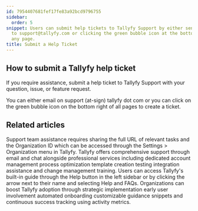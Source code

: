 ```yaml
---
id: 7954407681fef17fe83a92bcd9796755
sidebar:
  order: 5
snippet: Users can submit help tickets to Tallyfy Support by either sending an email
  to support@tallyfy.com or clicking the green bubble icon at the bottom right of
  any page.
title: Submit a Help Ticket
---
```


## How to submit a Tallyfy help ticket

If you require assistance, submit a help ticket to Tallyfy Support with your question, issue, or feature request.

You can either email on support (at-sign) tallyfy dot com or you can click on the green bubble icon on the bottom right of all pages to create a ticket.


## Related articles
<CardGrid>
<LinkTitleCard header="<b>Support > Provide necessary info to Tallyfy's support team</b>" href="/products/pro/miscellaneous/support/how-to-provide-necessary-info-to-tallyfy-support/" > Support team assistance requires sharing the full URL of relevant tasks and the Organization ID which can be accessed through the Settings > Organization menu in Tallyfy. </LinkTitleCard>
<LinkTitleCard header="<b>Support > Contact Tallyfy support or engage in professional services</b>" href="/products/pro/miscellaneous/support/how-can-i-contact-tallyfys-support-team/" > Tallyfy offers comprehensive support through email and chat alongside professional services including dedicated account management process optimization template creation testing integration assistance and change management training. </LinkTitleCard>
<LinkTitleCard header="<b>Support > In-app user guide</b>" href="/products/pro/miscellaneous/support/how-to-access-the-tallyfy-user-guide/" > Users can access Tallyfy's built-in guide through the Help button in the left sidebar or by clicking the arrow next to their name and selecting Help and FAQs. </LinkTitleCard>
<LinkTitleCard header="<b>Miscellaneous > Support</b>" href="/products/pro/miscellaneous/support/" > Organizations can boost Tallyfy adoption through strategic implementation early user involvement automated onboarding customizable guidance snippets and continuous success tracking using activity metrics. </LinkTitleCard>
</CardGrid>